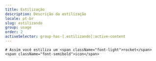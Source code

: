 ```yaml
---
title: Estilização
description: Descrição da estilização
locale: pt-br
slug: estilizando
group: usage
order: 2
activeSelector: group-has-[.estilizando]:active-content
---
```


    # Assim você estiliza um <span className="font-light">rocket</span><span className="font-semibold">icon</span>
